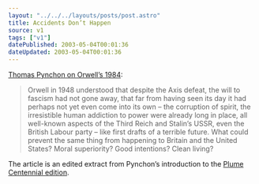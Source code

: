 ```yaml
---
layout: "../../../layouts/posts/post.astro"
title: Accidents Don’t Happen
source: v1
tags: ["v1"]
datePublished: 2003-05-04T00:01:36
dateUpdated: 2003-05-04T00:01:36
---
```


[Thomas Pynchon on Orwell&#8217;s 1984][1]:

> Orwell in 1948 understood that despite the Axis defeat, the will to fascism had not gone away, that far from having seen its day it had perhaps not yet even come into its own &#8211; the corruption of spirit, the irresistible human addiction to power were already long in place, all well-known aspects of the Third Reich and Stalin&#8217;s USSR, even the British Labour party &#8211; like first drafts of a terrible future. What could prevent the same thing from happening to Britain and the United States? Moral superiority? Good intentions? Clean living?

The article is an edited extract from Pynchon&#8217;s introduction to the [Plume][2] [Centennial edition][3].

[1]: http://books.guardian.co.uk/review/story/0,12084,948203,00.html "The Guardian: The road to 1984 (also, oddly enough for me, the title of my dissertation)"
[2]: http://www.penguinputnam.com/static/packages/us/about/adult/plume.htm "Penguin Group USA: Plume imprint"
[3]: http://www.penguinputnam.com/Book/BookFrame/0,1007,,00.html?id=0452284236 "Penguin Group USA: George Orwell's 1984 (Centennial Edition)"
